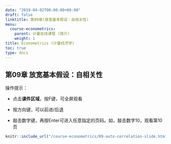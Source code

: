 ```yaml
---
date: "2019-04-02T00:00:00+08:00"
draft: false
linktitle: 第09章(放宽基本假设：自相关性)
menu:
  course-econometrics:
    parent: 计量在线课程 (简介)
    weight: 1
title: Econometrics (计量经济学)
toc: true
type: docs
---
```


## 第09章 放宽基本假设：自相关性

操作提示：


- 点击**课件区域**，按F键，可全屏观看

- 按方向键，可以前进/后退

- 敲击数字键，再按Enter可进入任意指定的页码。如，敲击数字10，观看第10页

```r
knitr::include_url("/course-econometrics/09-auto-correlation-slide.html")
```


